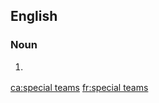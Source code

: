 ==English==

===Noun===
{{head|en|noun plural form}}

# {{lb|en|American football|ice hockey}} {{plural of|special team|lang=en}}

[[ca:special teams]]
[[fr:special teams]]
